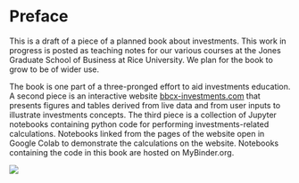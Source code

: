 # Preface {.unnumbered}

This is a draft of a piece of a planned book about investments.  This work in progress is posted as teaching notes for our various courses at the Jones Graduate School of Business at Rice University.  We plan for the book to grow to be of wider use.

The book is one part of a three-pronged effort to aid investments education.  A second piece is an interactive website [bbcx-investments.com](http://bbcx-investments.com/) that presents figures and tables derived from live data and from user inputs to illustrate investments concepts.  The third piece is a collection of Jupyter notebooks containing python code for performing investments-related calculations.  Notebooks linked from the pages of the website open in Google Colab to demonstrate the calculations on the website.  Notebooks containing the code in this book are hosted on MyBinder.org.

[![](https://mybinder.org/badge_logo.svg)](https://mybinder.org/v2/gh/bbcx-investments/code.git/HEAD)